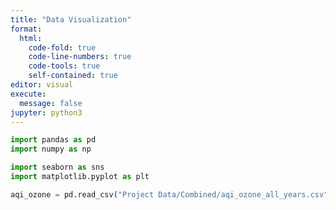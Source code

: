 ```yaml
---
title: "Data Visualization"
format: 
  html:
    code-fold: true
    code-line-numbers: true
    code-tools: true
    self-contained: true
editor: visual
execute:
  message: false
jupyter: python3
---
```


```python
import pandas as pd
import numpy as np

import seaborn as sns
import matplotlib.pyplot as plt
```

```python
aqi_ozone = pd.read_csv("Project Data/Combined/aqi_ozone_all_years.csv")
```

